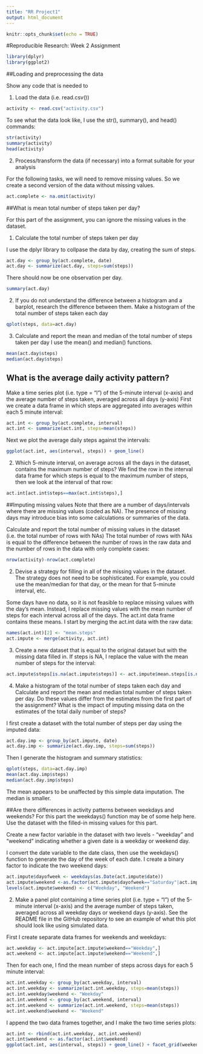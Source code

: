 ---
title: "RR Project1"
output: html_document
---

```{r setup, include=FALSE}
knitr::opts_chunk$set(echo = TRUE)
```

#Reproducible Research: Week 2 Assignment

```{r}
library(dplyr)
library(ggplot2)
```

##Loading and preprocessing the data

Show any code that is needed to

1. Load the data (i.e. read.csv())

```{r}
activity <- read.csv("activity.csv")
```
To see what the data look like, I use the str(), summary(), and head() commands:

```{r}
str(activity)
summary(activity)
head(activity)
```

2. Process/transform the data (if necessary) into a format suitable for your analysis

For the following tasks, we will need to remove missing values. So we create a second version of the data without missing values.

```{r}
act.complete <- na.omit(activity)
```

##What is mean total number of steps taken per day?

For this part of the assignment, you can ignore the missing values in the dataset.

1. Calculate the total number of steps taken per day

I use the dplyr library to collpase the data by day, creating the sum of steps.

```{r}
act.day <- group_by(act.complete, date)
act.day <- summarize(act.day, steps=sum(steps))
```

There should now be one observation per day.

```{r}
summary(act.day)
```

2. If you do not understand the difference between a histogram and a barplot, research the difference between them. Make a histogram of the total number of steps taken each day

```{r}
qplot(steps, data=act.day)
```

3. Calculate and report the mean and median of the total number of steps taken per day
I use the mean() and median() functions.

```{r}
mean(act.day$steps)
median(act.day$steps)
```

## What is the average daily activity pattern?
  
Make a time series plot (i.e. type = "l") of the 5-minute interval (x-axis) and the average number of steps taken, averaged across all days (y-axis)
First we create a data frame in which steps are aggregated into averages within each 5 minute interval:

```{r}
act.int <- group_by(act.complete, interval)
act.int <- summarize(act.int, steps=mean(steps))
```

Next we plot the average daily steps against the intervals:
  

```{r}
ggplot(act.int, aes(interval, steps)) + geom_line()
```

2. Which 5-minute interval, on average across all the days in the dataset, contains the maximum number of steps?
We find the row in the interval data frame for which steps is equal to the maximum number of steps, then we look at the interval of that row:

```{r}
act.int[act.int$steps==max(act.int$steps),]
```

##Imputing missing values
Note that there are a number of days/intervals where there are missing values (coded as NA). The presence of missing days may introduce bias into some calculations or summaries of the data.

Calculate and report the total number of missing values in the dataset (i.e. the total number of rows with NAs)
The total number of rows with NAs is equal to the difference between the number of rows in the raw data and the number of rows in the data with only complete cases:

```{r}
nrow(activity)-nrow(act.complete)
```

2. Devise a strategy for filling in all of the missing values in the dataset. The strategy does not need to be sophisticated. For example, you could use the mean/median for that day, or the mean for that 5-minute interval, etc.  

Some days have no data, so it is not feasible to replace missing values with the day's mean. Instead, I replace missing values with the mean number of steps for each interval across all of the days. The act.int data frame contains these means. I start by merging the act.int data with the raw data:

```{r}
names(act.int)[2] <- "mean.steps"
act.impute <- merge(activity, act.int)
```

3. Create a new dataset that is equal to the original dataset but with the missing data filled in.
If steps is NA, I replace the value with the mean number of steps for the interval:

```{r}
act.impute$steps[is.na(act.impute$steps)] <- act.impute$mean.steps[is.na(act.impute$steps)]
```

4. Make a histogram of the total number of steps taken each day and Calculate and report the mean and median total number of steps taken per day. Do these values differ from the estimates from the first part of the assignment? What is the impact of imputing missing data on the estimates of the total daily number of steps?  

I first create a dataset with the total number of steps per day using the imputed data:

```{r}
act.day.imp <- group_by(act.impute, date)
act.day.imp <- summarize(act.day.imp, steps=sum(steps))
```

Then I generate the histogram and summary statistics:

```{r}
qplot(steps, data=act.day.imp)
mean(act.day.imp$steps)
median(act.day.imp$steps)
```

The mean appears to be unaffected by this simple data imputation. The median is smaller.

##Are there differences in activity patterns between weekdays and weekends?
For this part the weekdays() function may be of some help here. Use the dataset with the filled-in missing values for this part.

Create a new factor variable in the dataset with two levels - "weekday" and "weekend" indicating whether a given date is a weekday or weekend day.

I convert the date variable to the date class, then use the weekdays() function to generate the day of the week of each date. I create a binary factor to indicate the two weekend days:

```{r}
act.impute$dayofweek <- weekdays(as.Date(act.impute$date))
act.impute$weekend <-as.factor(act.impute$dayofweek=="Saturday"|act.impute$dayofweek=="Sunday")
levels(act.impute$weekend) <- c("Weekday", "Weekend")
```

2. Make a panel plot containing a time series plot (i.e. type = "l") of the 5-minute interval (x-axis) and the average number of steps taken, averaged across all weekday days or weekend days (y-axis). See the README file in the GitHub repository to see an example of what this plot should look like using simulated data.  

First I create separate data frames for weekends and weekdays:

```{r}
act.weekday <- act.impute[act.impute$weekend=="Weekday",]
act.weekend <- act.impute[act.impute$weekend=="Weekend",]
```

Then for each one, I find the mean number of steps across days for each 5 minute interval:

```{r}
act.int.weekday <- group_by(act.weekday, interval)
act.int.weekday <- summarize(act.int.weekday, steps=mean(steps))
act.int.weekday$weekend <- "Weekday"
act.int.weekend <- group_by(act.weekend, interval)
act.int.weekend <- summarize(act.int.weekend, steps=mean(steps))
act.int.weekend$weekend <- "Weekend"
```

I append the two data frames together, and I make the two time series plots:

```{r}
act.int <- rbind(act.int.weekday, act.int.weekend)
act.int$weekend <- as.factor(act.int$weekend)
ggplot(act.int, aes(interval, steps)) + geom_line() + facet_grid(weekend ~ .)
```


